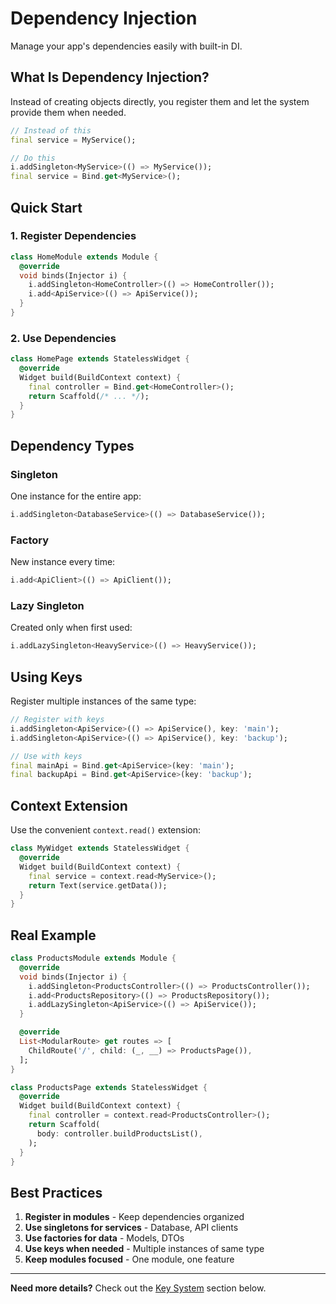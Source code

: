 # Dependency Injection

Manage your app's dependencies easily with built-in DI.

## What Is Dependency Injection?

Instead of creating objects directly, you register them and let the system provide them when needed.

```dart
// Instead of this
final service = MyService();

// Do this
i.addSingleton<MyService>(() => MyService());
final service = Bind.get<MyService>();
```

## Quick Start

### 1. Register Dependencies

```dart
class HomeModule extends Module {
  @override
  void binds(Injector i) {
    i.addSingleton<HomeController>(() => HomeController());
    i.add<ApiService>(() => ApiService());
  }
}
```

### 2. Use Dependencies

```dart
class HomePage extends StatelessWidget {
  @override
  Widget build(BuildContext context) {
    final controller = Bind.get<HomeController>();
    return Scaffold(/* ... */);
  }
}
```

## Dependency Types

### Singleton
One instance for the entire app:

```dart
i.addSingleton<DatabaseService>(() => DatabaseService());
```

### Factory
New instance every time:

```dart
i.add<ApiClient>(() => ApiClient());
```

### Lazy Singleton
Created only when first used:

```dart
i.addLazySingleton<HeavyService>(() => HeavyService());
```

## Using Keys

Register multiple instances of the same type:

```dart
// Register with keys
i.addSingleton<ApiService>(() => ApiService(), key: 'main');
i.addSingleton<ApiService>(() => ApiService(), key: 'backup');

// Use with keys
final mainApi = Bind.get<ApiService>(key: 'main');
final backupApi = Bind.get<ApiService>(key: 'backup');
```

## Context Extension

Use the convenient `context.read()` extension:

```dart
class MyWidget extends StatelessWidget {
  @override
  Widget build(BuildContext context) {
    final service = context.read<MyService>();
    return Text(service.getData());
  }
}
```

## Real Example

```dart
class ProductsModule extends Module {
  @override
  void binds(Injector i) {
    i.addSingleton<ProductsController>(() => ProductsController());
    i.add<ProductsRepository>(() => ProductsRepository());
    i.addLazySingleton<ApiService>(() => ApiService());
  }

  @override
  List<ModularRoute> get routes => [
    ChildRoute('/', child: (_, __) => ProductsPage()),
  ];
}

class ProductsPage extends StatelessWidget {
  @override
  Widget build(BuildContext context) {
    final controller = context.read<ProductsController>();
    return Scaffold(
      body: controller.buildProductsList(),
    );
  }
}
```

## Best Practices

1. **Register in modules** - Keep dependencies organized
2. **Use singletons for services** - Database, API clients
3. **Use factories for data** - Models, DTOs
4. **Use keys when needed** - Multiple instances of same type
5. **Keep modules focused** - One module, one feature

---

**Need more details?** Check out the [Key System](#key-system) section below.